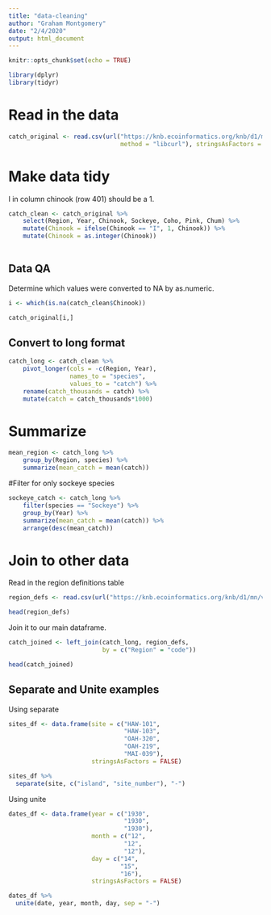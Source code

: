 ```yaml
---
title: "data-cleaning"
author: "Graham Montgomery"
date: "2/4/2020"
output: html_document
---
```


```r
knitr::opts_chunk$set(echo = TRUE)
```

```r
library(dplyr)
library(tidyr)
```

# Read in the data
```r
catch_original <- read.csv(url("https://knb.ecoinformatics.org/knb/d1/mn/v2/object/df35b.302.1", 
                               method = "libcurl"), stringsAsFactors = FALSE)

```

# Make data tidy

I in column chinook (row 401) should be a 1.

```r
catch_clean <- catch_original %>% 
    select(Region, Year, Chinook, Sockeye, Coho, Pink, Chum) %>%
    mutate(Chinook = ifelse(Chinook == "I", 1, Chinook)) %>% 
    mutate(Chinook = as.integer(Chinook))
    
```

## Data QA 

Determine which values were converted to NA by as.numeric.

```r

i <- which(is.na(catch_clean$Chinook))

catch_original[i,]

```

## Convert to long format

```r

catch_long <- catch_clean %>%
    pivot_longer(cols = -c(Region, Year), 
                 names_to = "species",
                 values_to = "catch") %>%
    rename(catch_thousands = catch) %>% 
    mutate(catch = catch_thousands*1000)

```

# Summarize 

```r
mean_region <- catch_long %>% 
    group_by(Region, species) %>% 
    summarize(mean_catch = mean(catch))
```

#Filter for only sockeye species

```r

sockeye_catch <- catch_long %>% 
    filter(species == "Sockeye") %>% 
    group_by(Year) %>% 
    summarize(mean_catch = mean(catch)) %>% 
    arrange(desc(mean_catch))


```

# Join to other data

Read in the region definitions table

```r
region_defs <- read.csv(url("https://knb.ecoinformatics.org/knb/d1/mn/v2/object/df35b.303.1", method = "libcurl"), stringsAsFactors = FALSE) %>% select(code, mgmtArea)

head(region_defs)

```

Join it to our main dataframe.
```r
catch_joined <- left_join(catch_long, region_defs,
                          by = c("Region" = "code"))

head(catch_joined)

```

## Separate and Unite examples

Using separate
```r
sites_df <- data.frame(site = c("HAW-101",
                                "HAW-103",
                                "OAH-320",
                                "OAH-219",
                                "MAI-039"),
                       stringsAsFactors = FALSE)

sites_df %>% 
  separate(site, c("island", "site_number"), "-")

```

Using unite

```r
dates_df <- data.frame(year = c("1930",
                                "1930",
                                "1930"),
                       month = c("12",
                                "12",
                                "12"),
                       day = c("14",
                               "15",
                               "16"),
                       stringsAsFactors = FALSE)

dates_df %>% 
  unite(date, year, month, day, sep = "-")

```



